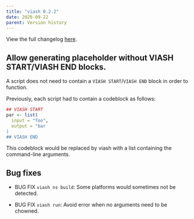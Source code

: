 ```yaml
---
title: "viash 0.2.2"
date: 2020-09-22
parent: Version history
---
```


View the full changelog [here](https://github.com/data-intuitive/viash/blob/master/CHANGELOG.md).

## Allow generating placeholder without VIASH START/VIASH END blocks.

A script does not need to contain a `VIASH START`/`VIASH END` block in order to function.

Previously, each script had to contain a codeblock as follows:

```r
## VIASH START
par <- list(
  input = "foo",
  output = "bar
)
## VIASH END
```

This codeblock would be replaced by viash with a list containing the command-line arguments.

## Bug fixes

* BUG FIX `viash ns build`: Some platforms would sometimes not be detected.

* BUG FIX `viash run`: Avoid error when no arguments need to be chowned.
